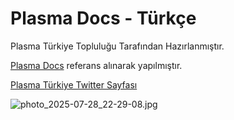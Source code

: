 # Plasma Docs - Türkçe

Plasma Türkiye Topluluğu Tarafından Hazırlanmıştır.

[Plasma Docs](https://docs.plasma.to/) referans alınarak yapılmıştır.

[Plasma Türkiye Twitter Sayfası](https://x.com/PlasmaTR)

![photo_2025-07-28_22-29-08.jpg](/images/photo_2025-07-28_22-29-08.jpg)
